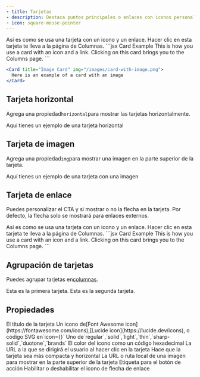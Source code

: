 ```yaml
---
- title: Tarjetas
- description: Destaca puntos principales o enlaces con iconos personalizables
- icon: square-mouse-pointer
---
```


<Card title="Título de la tarjeta" icon="text" href="/es/components/columns">
  Así es como se usa una tarjeta con un icono y un enlace. Hacer clic en esta tarjeta
  te lleva a la página de Columnas.
</Card>

<RequestExample>
  ```jsx Card Example
  <Card title="Click on me" icon="text" href="/components/columns">
    This is how you use a card with an icon and a link. Clicking on this card
    brings you to the Columns page.
  </Card>
  ```

  ```jsx Image Card Example
  <Card title="Image Card" img="/images/card-with-image.png">
    Here is an example of a card with an image
  </Card>
  ```
</RequestExample>

## Tarjeta horizontal

Agrega una propiedad`horizontal`para mostrar las tarjetas horizontalmente.

<Card title="Tarjeta horizontal" icon="text" horizontal>
  Aquí tienes un ejemplo de una tarjeta horizontal
</Card>

## Tarjeta de imagen

Agrega una propiedad`img`para mostrar una imagen en la parte superior de la tarjeta.

<Card title="Tarjeta de imagen" img="https://mintlify-assets.b-cdn.net/yosemite.jpg">
  Aquí tienes un ejemplo de una tarjeta con una imagen
</Card>

## Tarjeta de enlace

Puedes personalizar el CTA y si mostrar o no la flecha en la tarjeta. Por defecto, la flecha solo se mostrará para enlaces externos.

<Card title="Tarjeta de enlace" icon="link" href="/es/components/columns" arrow="true" cta="Haz clic aquí">
  Así es como se usa una tarjeta con un icono y un enlace. Hacer clic en esta tarjeta
  te lleva a la página de Columnas.
</Card>

<RequestExample>
  ```jsx Card Example
  <Card
    title="Link card"
    icon="link"
    href="/components/columns"
    arrow="true"
    cta="Click here"
  >
    This is how you use a card with an icon and a link. Clicking on this card
    brings you to the Columns page.
  </Card>
  ```
</RequestExample>

## Agrupación de tarjetas

Puedes agrupar tarjetas en[columnas](/es/components/columns).

<Columns cols={2}>
  <Card title="Primera tarjeta" icon="panel-left-close">
    Esta es la primera tarjeta.
  </Card>

  <Card title="Segunda tarjeta" icon="panel-right-close">
    Esta es la segunda tarjeta.
  </Card>
</Columns>

## Propiedades

<ResponseField name="title" type="string" required>
  El título de la tarjeta
</ResponseField>

<ResponseField name="icon" type="string or svg">
  Un icono de[Font Awesome icon](https://fontawesome.com/icons),[Lucide
  icon](https://lucide.dev/icons), o código SVG en`icon={}`
</ResponseField>

<ResponseField name="iconType" type="string">
  Uno de`regular`,`solid`,`light`,`thin`,`sharp-solid`,`duotone`,`brands`
</ResponseField>

<ResponseField name="color" type="string">
  El color del icono como un código hexadecimal
</ResponseField>

<ResponseField name="href" type="string">
  La URL a la que se dirigirá el usuario al hacer clic en la tarjeta
</ResponseField>

<ResponseField name="horizontal" type="boolean">
  Hace que la tarjeta sea más compacta y horizontal
</ResponseField>

<ResponseField name="img" type="string">
  La URL o ruta local de una imagen para mostrar en la parte superior de la tarjeta
</ResponseField>

<ResponseField name="cta" type="string">
  Etiqueta para el botón de acción
</ResponseField>

<ResponseField name="arrow" type="boolean">
  Habilitar o deshabilitar el icono de flecha de enlace
</ResponseField>
